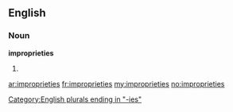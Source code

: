==English==

===Noun===
'''improprieties'''

# {{plural of|[[impropriety]]}}

[[Category:English plurals ending in "-ies"]]

[[ar:improprieties]]
[[fr:improprieties]]
[[my:improprieties]]
[[no:improprieties]]